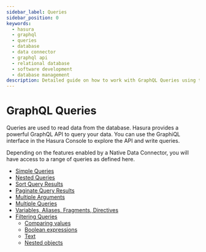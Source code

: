 ```yaml
---
sidebar_label: Queries
sidebar_position: 0
keywords:
  - hasura
  - graphql
  - queries
  - database
  - data connector
  - graphql api
  - relational database
  - software development
  - database management
description: Detailed guide on how to work with GraphQL Queries using the Hasura software product.
---
```


# GraphQL Queries

Queries are used to read data from the database. Hasura provides a powerful GraphQL API to query your data.
You can use the GraphiQL interface in the Hasura Console to explore the API and write queries.

Depending on the features enabled by a Native Data Connector, you will have access to a range of queries as defined
here.

- [Simple Queries](./simple-queries.mdx)
- [Nested Queries](./nested-queries.mdx)
- [Sort Query Results](./sorting.mdx)
- [Paginate Query Results](./pagination.mdx)
- [Multiple Arguments](./multiple-arguments.mdx)
- [Multiple Queries](./multiple-queries.mdx)
- [Variables, Aliases, Fragments, Directives](./variables-aliases-fragments-directives.mdx)
- [Filtering Queries](./filters/index.mdx)
  - [Comparing values](./filters/comparison-operators.mdx)
  - [Boolean expressions](./filters/boolean-operators.mdx)
  - [Text](./filters/text-search-operators.mdx)
  - [Nested objects](./filters/nested-objects.mdx)
